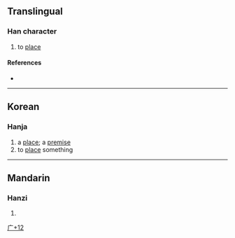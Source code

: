 {{character info}}
==Translingual==

===Han character===
{{Han char|rn=53|rad=广|as=12|sn=15|four=|canj=IJJP|ids=⿰广⿱車叱}}

# to [[place]]

====References====
* {{Han ref|kx=0351.071|dj=0664.070|hdz=20901.031|uh=5EE4|ud=24292}}

----

==Korean==

===Hanja===
{{ko-hanja|hangeul=[[곶]]|rv=got|mr=kot|y=koc}}

# a [[place]]; a [[premise]]
# to [[place]] something

[[Category:Korean-only CJKV Characters|广+12]]

----

==Mandarin==

===Hanzi===
{{cmn-hanzi|pin=[[kù]] ([[ku4]])|wg=k'u<sup>4</sup>}}

# {{rfdef|cmn|sort=广12}}